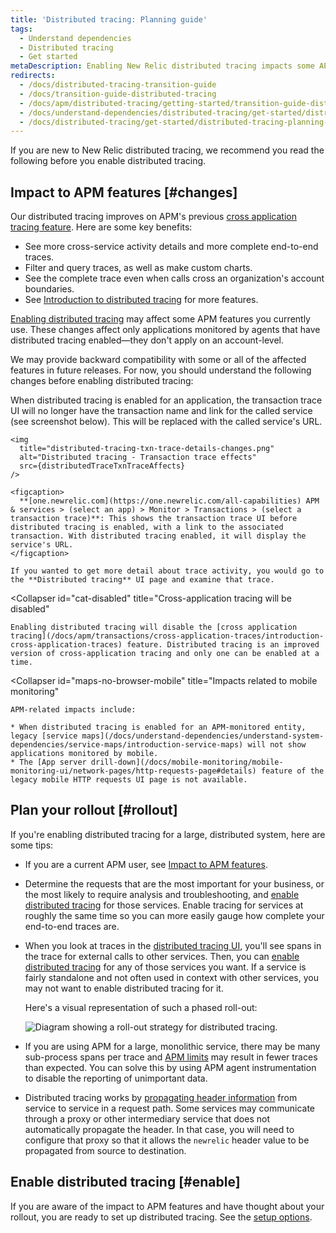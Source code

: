 ```yaml
---
title: 'Distributed tracing: Planning guide'
tags:
  - Understand dependencies
  - Distributed tracing
  - Get started
metaDescription: Enabling New Relic distributed tracing impacts some APM features.
redirects:
  - /docs/distributed-tracing-transition-guide
  - /docs/transition-guide-distributed-tracing
  - /docs/apm/distributed-tracing/getting-started/transition-guide-distributed-tracing
  - /docs/understand-dependencies/distributed-tracing/get-started/distributed-tracing-planning-guide
  - /docs/distributed-tracing/get-started/distributed-tracing-planning-guide
---
```




If you are new to New Relic distributed tracing, we recommend you read the following before you enable distributed tracing.

## Impact to APM features [#changes]

Our distributed tracing improves on APM's previous [cross application tracing feature](/docs/apm/transactions/cross-application-traces/introduction-cross-application-traces). Here are some key benefits:

* See more cross-service activity details and more complete end-to-end traces.
* Filter and query traces, as well as make custom charts.
* See the complete trace even when calls cross an organization's account boundaries.
* See [Introduction to distributed tracing](/docs/intro-distributed-tracing) for more features.

[Enabling distributed tracing](/docs/understand-dependencies/distributed-tracing/get-started/introduction-distributed-tracing#enable) may affect some APM features you currently use. These changes affect only applications monitored by agents that have distributed tracing enabled—they don't apply on an account-level.

We may provide backward compatibility with some or all of the affected features in future releases. For now, you should understand the following changes before enabling distributed tracing:

<CollapserGroup>
  <Collapser
    id="txn-trace-changes"
    title="Transaction trace UI displays service URLs, not transaction links"
  >
    When distributed tracing is enabled for an application, the transaction trace UI will no longer have the transaction name and link for the called service (see screenshot below). This will be replaced with the called service's URL.

    <img
      title="distributed-tracing-txn-trace-details-changes.png"
      alt="Distributed tracing - Transaction trace effects"
      src={distributedTraceTxnTraceAffects}
    />

    <figcaption>
      **[one.newrelic.com](https://one.newrelic.com/all-capabilities) APM & services > (select an app) > Monitor > Transactions > (select a transaction trace)**: This shows the transaction trace UI before distributed tracing is enabled, with a link to the associated transaction. With distributed tracing enabled, it will display the service's URL.
    </figcaption>

    If you wanted to get more detail about trace activity, you would go to the **Distributed tracing** UI page and examine that trace.
  </Collapser>

  <Collapser
    id="cat-disabled"
    title="Cross-application tracing will be disabled"
  >
    Enabling distributed tracing will disable the [cross application tracing](/docs/apm/transactions/cross-application-traces/introduction-cross-application-traces) feature. Distributed tracing is an improved version of cross-application tracing and only one can be enabled at a time.
  </Collapser>

  <Collapser
    id="maps-no-browser-mobile"
    title="Impacts related to mobile monitoring"
  >
    APM-related impacts include:

    * When distributed tracing is enabled for an APM-monitored entity, legacy [service maps](/docs/understand-dependencies/understand-system-dependencies/service-maps/introduction-service-maps) will not show applications monitored by mobile.
    * The [App server drill-down](/docs/mobile-monitoring/mobile-monitoring-ui/network-pages/http-requests-page#details) feature of the legacy mobile HTTP requests UI page is not available.
  </Collapser>
</CollapserGroup>

## Plan your rollout [#rollout]

If you're enabling distributed tracing for a large, distributed system, here are some tips:

* If you are a current APM user, see [Impact to APM features](/docs/apm/distributed-tracing/getting-started/transition-guide-distributed-tracing).
* Determine the requests that are the most important for your business, or the most likely to require analysis and troubleshooting, and [enable distributed tracing](#enable) for those services. Enable tracing for services at roughly the same time so you can more easily gauge how complete your end-to-end traces are.
* When you look at traces in the [distributed tracing UI](/docs/apm/distributed-tracing/ui-data/understand-use-distributed-tracing-data), you'll see spans in the trace for external calls to other services. Then, you can [enable distributed tracing](#enable) for any of those services you want. If a service is fairly standalone and not often used in context with other services, you may not want to enable distributed tracing for it.

  Here's a visual representation of such a phased roll-out:

  <img
    title="distributed-tracing-roll-out-strategy-image.png"
    alt="Diagram showing a roll-out strategy for distributed tracing."
    src={rollOut}
  />
* If you are using APM for a large, monolithic service, there may be many sub-process spans per trace and [APM limits](/docs/understand-use-distributed-tracing-data#rules-limits) may result in fewer traces than expected. You can solve this by using APM agent instrumentation to disable the reporting of unimportant data.
* Distributed tracing works by [propagating header information](/docs/understand-dependencies/distributed-tracing/get-started/how-new-relic-distributed-tracing-works#headers) from service to service in a request path. Some services may communicate through a proxy or other intermediary service that does not automatically propagate the header. In that case, you will need to configure that proxy so that it allows the `newrelic` header value to be propagated from source to destination.

## Enable distributed tracing [#enable]

If you are aware of the impact to APM features and have thought about your rollout, you are ready to set up distributed tracing. See the [setup options](/docs/distributed-tracing/concepts/quick-start).
